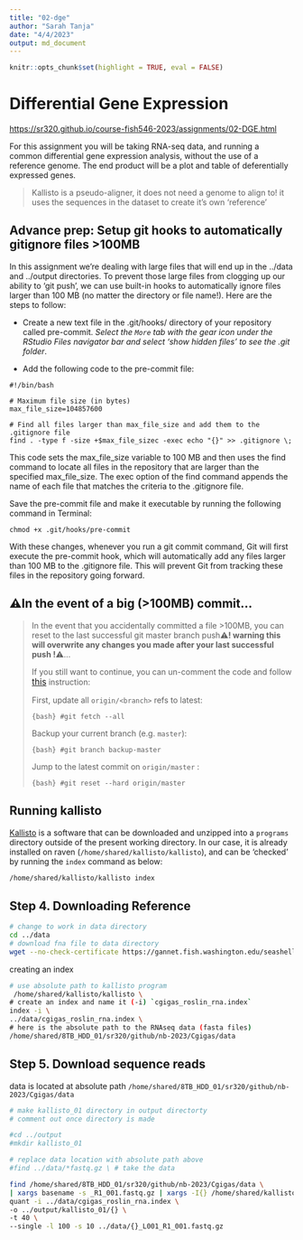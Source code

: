 ```yaml
---
title: "02-dge"
author: "Sarah Tanja"
date: "4/4/2023"
output: md_document
---
```


```r
knitr::opts_chunk$set(highlight = TRUE, eval = FALSE)
```

# Differential Gene Expression

<https://sr320.github.io/course-fish546-2023/assignments/02-DGE.html>

For this assignment you will be taking RNA-seq data, and running a common differential gene expression analysis, without the use of a reference genome. The end product will be a plot and table of deferentially expressed genes.

> Kallisto is a pseudo-aligner, it does not need a genome to align to! it uses the sequences in the dataset to create it's own 'reference'

## Advance prep: Setup git hooks to automatically gitignore files \>100MB

In this assignment we're dealing with large files that will end up in the ../data and ../output directories. To prevent those large files from clogging up our ability to 'git push', we can use built-in hooks to automatically ignore files larger than 100 MB (no matter the directory or file name!). Here are the steps to follow:

-   Create a new text file in the .git/hooks/ directory of your repository called pre-commit. *Select the `More` tab with the gear icon under the RStudio Files navigator bar and select 'show hidden files' to see the .git folder*.

-   Add the following code to the pre-commit file:

```         
#!/bin/bash

# Maximum file size (in bytes)
max_file_size=104857600

# Find all files larger than max_file_size and add them to the .gitignore file
find . -type f -size +$max_file_sizec -exec echo "{}" >> .gitignore \;
```

This code sets the max_file_size variable to 100 MB and then uses the find command to locate all files in the repository that are larger than the specified max_file_size. The exec option of the find command appends the name of each file that matches the criteria to the .gitignore file.

Save the pre-commit file and make it executable by running the following command in Terminal:

```         
chmod +x .git/hooks/pre-commit
```

With these changes, whenever you run a git commit command, Git will first execute the pre-commit hook, which will automatically add any files larger than 100 MB to the .gitignore file. This will prevent Git from tracking these files in the repository going forward.

## ⚠️In the event of a big (\>100MB) commit...

> In the event that you accidentally committed a file \>100MB, you can reset to the last successful git master branch push⚠️**! warning this will overwrite any changes you made after your last successful push !**⚠️...
>
> If you still want to continue, you can un-comment the code and follow [this](#0){style="background-color: transparent; font-size: 11.4pt;"} instruction:
>
> First, update all `origin/<branch>` refs to latest:
>
> ```{bash}
> #git fetch --all
> ```
>
> Backup your current branch (e.g. `master`):
>
> ```{bash}
> #git branch backup-master
> ```
>
> Jump to the latest commit on `origin/master` :
>
> ```{bash}
> #git reset --hard origin/master
> ```

## Running kallisto

[Kallisto](https://pachterlab.github.io/kallisto/) is a software that can be downloaded and unzipped into a `programs` directory outside of the present working directory. In our case, it is already installed on raven (`/home/shared/kallisto/kallisto`), and can be 'checked' by running the `index` command as below:

```bash
/home/shared/kallisto/kallisto index
```

## Step 4. Downloading Reference

```bash
# change to work in data directory
cd ../data
# download fna file to data directory
wget --no-check-certificate https://gannet.fish.washington.edu/seashell/bu-github/nb-2023/Cgigas/data/rna.fna
```

creating an index

```bash
# use absolute path to kallisto program
 /home/shared/kallisto/kallisto \
# create an index and name it (-i) `cgigas_roslin_rna.index`
index -i \
../data/cgigas_roslin_rna.index \
# here is the absolute path to the RNAseq data (fasta files)
/home/shared/8TB_HDD_01/sr320/github/nb-2023/Cgigas/data
```

## Step 5. Download sequence reads

data is located at absolute path `/home/shared/8TB_HDD_01/sr320/github/nb-2023/Cgigas/data`

```bash
# make kallisto_01 directory in output directorty
# comment out once directory is made

#cd ../output
#mkdir kallisto_01
```

```bash
# replace data location with absolute path above
#find ../data/*fastq.gz \ # take the data

find /home/shared/8TB_HDD_01/sr320/github/nb-2023/Cgigas/data \
| xargs basename -s _R1_001.fastq.gz | xargs -I{} /home/shared/kallisto/kallisto \
quant -i ../data/cgigas_roslin_rna.index \
-o ../output/kallisto_01/{} \
-t 40 \
--single -l 100 -s 10 ../data/{}_L001_R1_001.fastq.gz

```
